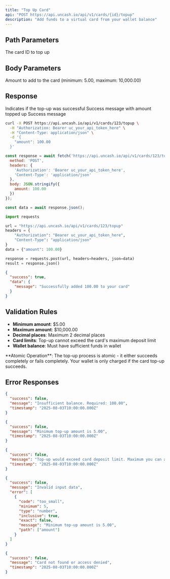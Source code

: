 ```yaml
---
title: "Top Up Card"
api: "POST https://api.uncash.io/api/v1/cards/{id}/topup"
description: "Add funds to a virtual card from your wallet balance"
---
```


## Path Parameters

<ParamField path="id" type="integer" required>
  The card ID to top up
</ParamField>

## Body Parameters

<ParamField body="amount" type="number" required>
  Amount to add to the card (minimum: 5.00, maximum: 10,000.00)
</ParamField>

## Response

<ResponseField name="success" type="boolean">
  Indicates if the top-up was successful
</ResponseField>

<ResponseField name="data" type="object">
  <Expandable title="properties">
    <ResponseField name="message" type="string">
      Success message with amount topped up
    </ResponseField>
  </Expandable>
</ResponseField>

<ResponseField name="message" type="string">
  Success message
</ResponseField>

<RequestExample>

```bash cURL
curl -X POST https://api.uncash.io/api/v1/cards/123/topup \
  -H "Authorization: Bearer uc_your_api_token_here" \
  -H "Content-Type: application/json" \
  -d '{
    "amount": 100.00
  }'
```

```javascript JavaScript
const response = await fetch('https://api.uncash.io/api/v1/cards/123/topup', {
  method: 'POST',
  headers: {
    'Authorization': 'Bearer uc_your_api_token_here',
    'Content-Type': 'application/json'
  },
  body: JSON.stringify({
    amount: 100.00
  })
});

const data = await response.json();
```

```python Python
import requests

url = "https://api.uncash.io/api/v1/cards/123/topup"
headers = {
    "Authorization": "Bearer uc_your_api_token_here",
    "Content-Type": "application/json"
}
data = {"amount": 100.00}

response = requests.post(url, headers=headers, json=data)
result = response.json()
```

</RequestExample>

<ResponseExample>

```json Response
{
  "success": true,
  "data": {
    "message": "Successfully added 100.00 to your card"
  }
}
```

</ResponseExample>

## Validation Rules

- **Minimum amount**: $5.00
- **Maximum amount**: $10,000.00
- **Decimal places**: Maximum 2 decimal places
- **Card limits**: Top-up cannot exceed the card's maximum deposit limit
- **Wallet balance**: Must have sufficient funds in wallet

<Info>
  **Atomic Operation**: The top-up process is atomic - it either succeeds completely or fails completely. Your wallet is only charged if the card top-up succeeds.
</Info>

## Error Responses

<ResponseExample>

```json Insufficient Balance
{
  "success": false,
  "message": "Insufficient balance. Required: 100.00",
  "timestamp": "2025-08-03T10:00:00.000Z"
}
```

```json Amount Too Low
{
  "success": false,
  "message": "Minimum top-up amount is 5.00",
  "timestamp": "2025-08-03T10:00:00.000Z"
}
```

```json Exceeds Card Limit
{
  "success": false,
  "message": "Top-up would exceed card deposit limit. Maximum you can add: 250.00",
  "timestamp": "2025-08-03T10:00:00.000Z"
}
```

```json Invalid Amount
{
  "success": false,
  "message": "Invalid input data",
  "error": [
    {
      "code": "too_small",
      "minimum": 5,
      "type": "number",
      "inclusive": true,
      "exact": false,
      "message": "Minimum top-up amount is 5.00",
      "path": ["amount"]
    }
  ]
}
```

```json Card Not Found
{
  "success": false,
  "message": "Card not found or access denied",
  "timestamp": "2025-08-03T10:00:00.000Z"
}
```

</ResponseExample>